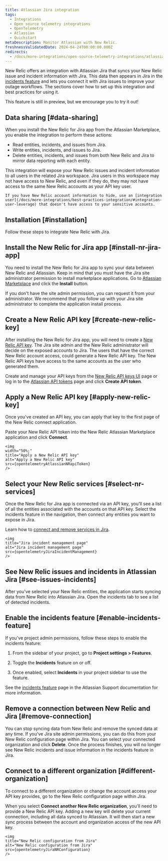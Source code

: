 ```yaml
---
title: Atlassian Jira integration
tags:
  - Integrations
  - Open source telemetry integrations
  - OpenTelemetry
  - Atlassian
  - Quickstart
metaDescription: Monitor Atlassian with New Relic.
freshnessValidatedDate: 2024-04-24T00:00:00.000Z
redirects:
  - /docs/more-integrations/open-source-telemetry-integrations/atlassian/atlassian-integration
---
```






New Relic offers an integration with Atlassian Jira that syncs your New Relic issue and incident information with Jira. This data then appears in Jira in the [incidents feature](https://support.atlassian.com/jira-software-cloud/docs/what-is-the-incidents-feature/) and lets you connect it with Jira issues to improve your outage workflows. The sections cover how to set up this integration and best practices for using it.

<Callout title="PREVIEW FEATURE">
    This feature is still in preview, but we encourage you to try it out!
</Callout>


## Data sharing [#data-sharing]

When you install the New Relic for Jira app from the Atlassian Marketplace, you enable the integration to perform these actions:

* Read entities, incidents, and issues from Jira.
* Write entities, incidents, and issues to Jira.
* Delete entities, incidents, and issues from both New Relic and Jira to mirror data reporting with each entity.

<Callout variant="caution">
    This integration will expose your New Relic issues and incident information to all users in the related Jira workspace. Jira users in this workspace may not have access to New Relic, and even if they do, they may not have access to the same New Relic accounts as your API key user. 

    If you have New Relic account information to hide, use an [integration user](/docs/more-integrations/best-practices-integration/#integration-user-leverage) that doesn't have access to your sensitive accounts.
</Callout>


## Installation [#installation]

Follow these steps to integrate New Relic with Jira.

<Steps>
<Step>

## Install the New Relic for Jira app [#install-nr-jira-app]

You need to install the New Relic for Jira app to sync your data between New Relic and Atlassian. Keep in mind that you must have the Jira site administrator permission to install marketplace applications. Go to [Atlassian Marketplace](https://marketplace.atlassian.com/apps/1233828/new-relic-for-jira?tab=overview&hosting=cloud) and click the **Install** button.

<Callout variant="tip">
    If you don't have the site admin permission, you can request it from your administrator. We recommend that you follow up with your Jira site administrator to complete the application install process.
</Callout>

</Step>
<Step>

## Create a New Relic API key [#create-new-relic-key]

After installing the New Relic for Jira app, you will need to create a [New Relic API key](/docs/apis/intro-apis/new-relic-api-keys/). The Jira site admin and the New Relic administrator will decide on the exposed accounts to Jira. The users that have the correct New Relic account access, could generate a New Relic API key. The New Relic API keys have access to the same accounts as the user who generated them.

Create and manage your API keys from the [New Relic API keys UI](https://one.newrelic.com/launcher/api-keys-ui.api-keys-launcher) page or log in to the [Atlassian API tokens](https://id.atlassian.com/manage-profile/security/api-tokens) page and click **Create API token**.

</Step>

<Step>

## Apply a New Relic API key [#apply-new-relic-key]

Once you've created an API key, you can apply that key to the first page of the New Relic connect application. 

Paste your New Relic API token into the New Relic Atlassian Marketplace application and click **Connect**.

    <img
    width="50%;"
    title="Apply a New Relic API key"
    alt="Apply a New Relic API key"
    src={opentelemetryAtlassianNRapiToken}
    />


</Step>
<Step>

## Select your New Relic services [#select-nr-services]

Once the New Relic for Jira app is connected via an API key, you'll see a list of all the entities associated with the accounts on that API key. Select the incidents feature in the navigation, then connect any entities you want to expose in Jira.

Learn how to [connect and remove services in Jira](https://support.atlassian.com/jira-software-cloud/docs/connect-jira-service-management-services-to-jira-software/).

    <img
    title="Jira incident management page"
    alt="Jira incident management page"
    src={opentelemetryJiraIncidentManagement}
    />


</Step>
<Step>

## See New Relic issues and incidents in Atlassian Jira [#see-issues-incidents]

After you've selected your New Relic entities, the application starts syncing data from New Relic into Atlassian Jira. Open the incidents tab to see a list of detected incidents.


</Step>

</Steps>

## Enable the incidents feature [#enable-incidents-feature]

If you've project admin permissions, follow these steps to enable the incidents feature:

1. From the sidebar of your project, go to <DoNotTranslate>**Project settings > Features**</DoNotTranslate>.

2. Toggle the <DoNotTranslate>**Incidents**</DoNotTranslate> feature on or off.

3. Once enabled, select <DoNotTranslate>**Incidents**</DoNotTranslate> in your project sidebar to use the feature.


See the [incidents feature](https://support.atlassian.com/jira-software-cloud/docs/what-is-the-incidents-feature/) page in the Atlassian Support documentation for more information.


## Remove a connection between New Relic and Jira [#remove-connection]

You can stop syncing data from New Relic and remove the synced data at any time. If you've Jira site admin permissions, you can do this from your New Relic configuration page within Jira. You can select your connected organization and click <DoNotTranslate>**Delete**</DoNotTranslate>. Once the process finishes, you will no longer see New Relic incidents and issue information in the incidents feature in Jira.


## Connect to a different organization [#different-organization]

To connect to a different organization or change the account access your API key provides, go to the New Relic configuration page within Jira.

When you select <DoNotTranslate>**Connect another New Relic organization**</DoNotTranslate>, you'll need to provide a New Relic API key. Adding a new key will delete your current connection, including all data synced to Atlassian. It will then start a new sync process between the account and organization access of the new API key.


    <img
    title="New Relic configuration from Jira"
    alt="New Relic configuration from Jira"
    src={opentelemetryJiraNRConfiguration}
    />


